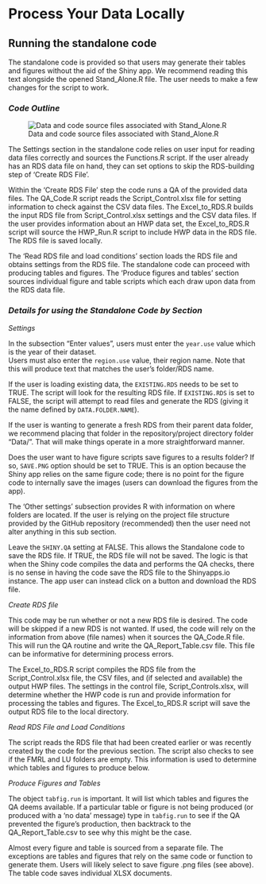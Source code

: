 # Process Your Data Locally

## Running the standalone code

The standalone code is provided so that users may generate their tables and figures without the aid of the Shiny app. We recommend reading this text alongside the opened Stand_Alone.R file. The user needs to make a few changes for the script to work.

### *Code Outline*

![Data and code source files associated with Stand_Alone.R](images/Standalone_dependencies.png){#fig-LABEL fig-alt="ALT"}

The Settings section in the standalone code relies on user input for reading data files correctly and sources the Functions.R script. If the user already has an RDS data file on hand, they can set options to skip the RDS-building step of ‘Create RDS File’.

Within the ‘Create RDS File’ step the code runs a QA of the provided data files. The QA_Code.R script reads the Script_Control.xlsx file for setting information to check against the CSV data files. The Excel_to_RDS.R builds the input RDS file from Script_Control.xlsx settings and the CSV data files. If the user provides information about an HWP data set, the Excel_to_RDS.R script will source the HWP_Run.R script to include HWP data in the RDS file. The RDS file is saved locally.

The ‘Read RDS file and load conditions’ section loads the RDS file and obtains settings from the RDS file. The standalone code can proceed with producing tables and figures. The ‘Produce figures and tables’ section sources individual figure and table scripts which each draw upon data from the RDS data file.

### *Details for using the Standalone Code by Section*

*Settings*

In the subsection "Enter values", users must enter the `year.use` value which is the year of their dataset.\
Users must also enter the `region.use` value, their region name. Note that this will produce text that matches the user’s folder/RDS name.

If the user is loading existing data, the `EXISTING.RDS` needs to be set to TRUE. The script will look for the resulting RDS file. If `EXISTING.RDS` is set to FALSE, the script will attempt to read files and generate the RDS (giving it the name defined by `DATA.FOLDER.NAME`).

If the user is wanting to generate a fresh RDS from their parent data folder, we recommend placing that folder in the repository/project directory folder “Data/”. That will make things operate in a more straightforward manner.

Does the user want to have figure scripts save figures to a results folder? If so, `SAVE.PNG` option should be set to TRUE. This is an option because the Shiny app relies on the same figure code; there is no point for the figure code to internally save the images (users can download the figures from the app).

The 'Other settings' subsection provides R with information on where folders are located. If the user is relying on the project file structure provided by the GitHub repository (recommended) then the user need not alter anything in this sub section.

Leave the `SHINY.QA` setting at FALSE. This allows the Standalone code to save the RDS file. If TRUE, the RDS file will not be saved. The logic is that when the Shiny code compiles the data and performs the QA checks, there is no sense in having the code save the RDS file to the Shinyapps.io instance. The app user can instead click on a button and download the RDS file.

*Create RDS file*

This code may be run whether or not a new RDS file is desired. The code will be skipped if a new RDS is not wanted. If used, the code will rely on the information from above (file names) when it sources the QA_Code.R file. This will run the QA routine and write the QA_Report_Table.csv file. This file can be informative for determining process errors.

The Excel_to_RDS.R script compiles the RDS file from the Script_Control.xlsx file, the CSV files, and (if selected and available) the output HWP files. The settings in the control file, Script_Controls.xlsx, will determine whether the HWP code is run and provide information for processing the tables and figures. The Excel_to_RDS.R script will save the output RDS file to the local directory.

*Read RDS File and Load Conditions*

The script reads the RDS file that had been created earlier or was recently created by the code for the previous section. The script also checks to see if the FMRL and LU folders are empty. This information is used to determine which tables and figures to produce below.

*Produce Figures and Tables*

The object `tabfig.run` is important. It will list which tables and figures the QA deems available. If a particular table or figure is not being produced (or produced with a ‘no data’ message) type in `tabfig.run` to see if the QA prevented the figure’s production, then backtrack to the QA_Report_Table.csv to see why this might be the case.

Almost every figure and table is sourced from a separate file. The exceptions are tables and figures that rely on the same code or function to generate them. Users will likely select to save figure .png files (see above). The table code saves individual XLSX documents.
